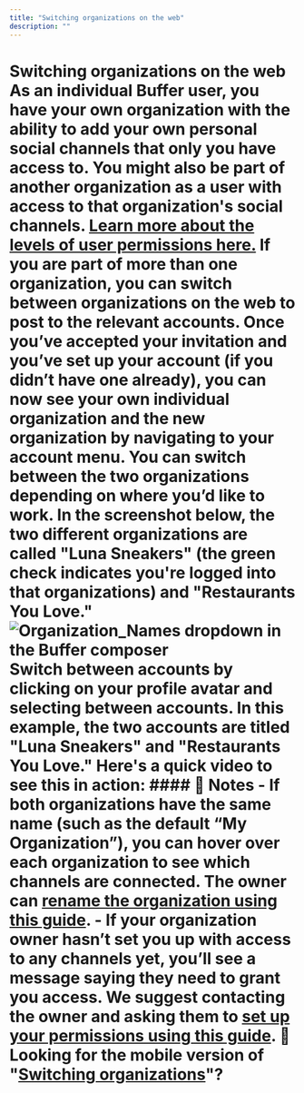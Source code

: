 ```yaml
---
title: "Switching organizations on the web"
description: ""
---
```


# Switching organizations on the web As an individual Buffer user, you have your own organization with the ability to add your own personal social channels that only you have access to. You might also be part of another organization as a user with access to that organization's social channels. [ Learn more about the levels of user permissions here.](https://buffer.helpscoutdocs.com/article/674-getting-started-as-a-user-in-an-organization) If you are part of more than one organization, you can switch between organizations on the web to post to the relevant accounts. Once you’ve accepted your invitation and you’ve set up your account (if you didn’t have one already), you can now see your own individual organization and the new organization by navigating to your account menu. You can switch between the two organizations depending on where you’d like to work. In the screenshot below, the two different organizations are called "Luna Sneakers" (the green check indicates you're logged into that organizations) and "Restaurants You Love." ![Organization_Names dropdown in the Buffer composer](//d33v4339jhl8k0.cloudfront.net/docs/assets/64cb6cf86d4a3e191f237e66/images/65149919f8eafb48f4e81327/img-1703224-1695848728-1002742817.png) Switch between accounts by clicking on your profile avatar and selecting between accounts. In this example, the two accounts are titled "Luna Sneakers" and "Restaurants You Love." Here's a quick video to see this in action: #### 📝 Notes - If both organizations have the same name (such as the default “My Organization”), you can hover over each organization to see which channels are connected. The owner can [rename the organization using this guide](https://buffer.helpscoutdocs.com/article/669-renaming-your-buffer-organization). - If your organization owner hasn’t set you up with access to any channels yet, you’ll see a message saying they need to grant you access. We suggest contacting the owner and asking them to [set up your permissions using this guide](https://buffer.helpscoutdocs.com/article/670-adding-users-and-setting-up-permissions-in-your-organization). 📝 Looking for the mobile version of "[Switching organizations](https://support.buffer.com//support.buffer.com/article/626-switching-organizations-on-the-buffer-mobile-app)"?